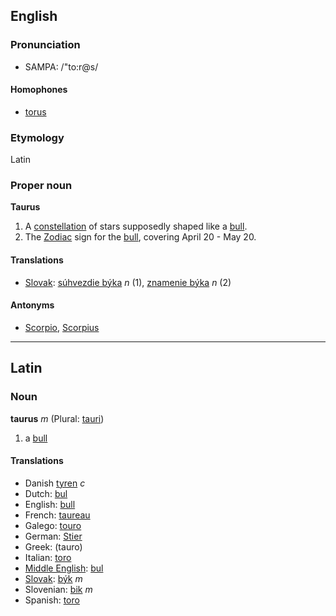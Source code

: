 ==English==
===Pronunciation===
*SAMPA: /"to:r@s/
====Homophones====
*[[torus]]

===Etymology===
Latin

===Proper noun===
'''Taurus'''

# A [[constellation]] of stars supposedly shaped like a [[bull]].
# The [[Zodiac]] sign for the [[bull]], covering April 20 - May 20.

==== Translations ====
*[[Slovak]]: [[súhvezdie býka]] ''n'' (1), [[znamenie býka]] ''n'' (2)

====Antonyms====
*[[Scorpio]], [[Scorpius]]

----

==Latin==
===Noun===
'''taurus''' ''m'' (Plural: [[tauri]])

#a [[bull]]

====Translations====
*Danish [[tyren]] ''c''
*Dutch: [[bul]]
*English: [[bull]]
*French: [[taureau]]
*Galego: [[touro]]
*German: [[Stier]]
*Greek: (tauro)
*Italian: [[toro]]
*[[Middle English]]: [[bul]]
*[[Slovak]]: [[býk]] ''m''
*Slovenian: [[bik]] ''m''
*Spanish: [[toro]]